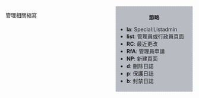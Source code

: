 <div class="plainlinks" style="clear:right; float:right; background-color:#B8BBC2; padding:5px; border:1px dashed #dddddd;width:14em;text-align:left;">
<center>'''節略'''</center>
*'''la''': Special:Listadmin
*'''list''': 管理員或行政員頁面
*'''RC''': 最近更改
*'''RfA''': 管理員申請  
*'''NP''': 新建頁面
*'''d''': 刪除日誌
*'''p''': 保護日誌
*'''b''': 封禁日誌
</div><noinclude>管理相關縮寫</noinclude>